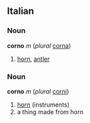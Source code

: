 ==Italian==
===Noun===
'''corno''' ''m'' (''plural'' [[corna]])

# [[horn]], [[antler]]

===Noun===
'''corno''' ''m'' (''plural'' [[corni]])

# [[horn]] (instruments)
# a thing made from horn